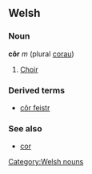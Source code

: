 ==Welsh==
===Noun===
'''côr''' ''m'' (plural [[corau]])
#[[choir|Choir]]

===Derived terms===
*[[côr feistr]]

===See also===
*[[cor#Welsh|cor]]

[[Category:Welsh nouns]]